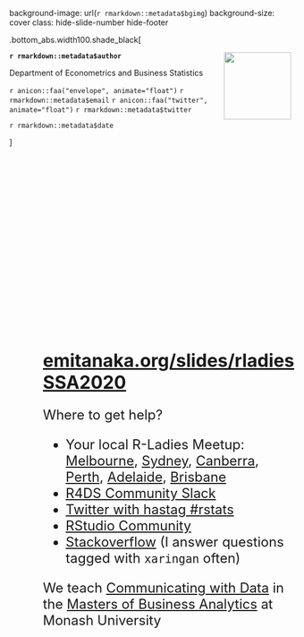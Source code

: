 background-image: url(`r rmarkdown::metadata$bgimg`)
background-size: cover
class: hide-slide-number hide-footer

<div style="position: absolute; left: 30%; top: 15%; width:47%;font-size:18pt">

<br>
<h1 class="monash-blue" style="font-size:24pt!important"><i class="fas fa-link"></i> <a href="">emitanaka.org/slides/rladiesSSA2020</a></h1>

Where to get help?

<ul>
<li>Your local R-Ladies Meetup: <a href="https://www.meetup.com/en-AU/rladies-melbourne/">Melbourne</a>, <a href="https://www.meetup.com/rladies-sydney/">Sydney</a>, <a href="https://www.meetup.com/rladies-canberra/">Canberra</a>, <a href="https://www.meetup.com/en-AU/rladies-perth/">Perth</a>, <a href="https://www.meetup.com/en-AU/rladies-adelaide/">Adelaide</a>, <a href="https://www.meetup.com/en-AU/rladies-brisbane/">Brisbane</a></li>
<li><a href="https://www.rfordatasci.com/">R4DS Community Slack</a></li>
<li><a href="https://twitter.com/search?q=%23rstats">Twitter with hastag #rstats</a></li>
<li><a href="https://community.rstudio.com/">RStudio Community</a></li>
<li><a href="https://stackoverflow.com/questions/tagged/r">Stackoverflow</a> (I answer questions tagged with `xaringan` often)</li>
</ul>
We teach <a href="https://handbook.monash.edu/2020/units/ETC5523">Communicating with Data</a> in the <a href="https://www.monash.edu/business/master-of-business-analytics">Masters of Business Analytics</a> at Monash University
</div>

.bottom_abs.width100.shade_black[

<img src="images/monash-logo.png" style="float:right;" height = "120px"/>

**`r rmarkdown::metadata$author`**


Department of Econometrics and Business Statistics

`r anicon::faa("envelope", animate="float")`  `r rmarkdown::metadata$email`
`r anicon::faa("twitter", animate="float")`  `r rmarkdown::metadata$twitter`

`r rmarkdown::metadata$date`

]


